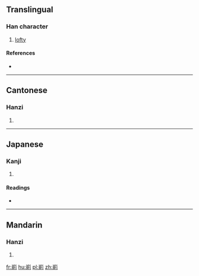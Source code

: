 ==Translingual==

===Han character===
{{Han char|rn=46|rad=山|as=09|sn=12|four=22827|canj=UBCN|ids=⿱山則}}

# [[lofty]]

====References====
* {{Han ref|kx=0315.160|dkj=08239|dj=0616.090|hdz=10785.210|uh=5D31|ud=23857|bh=D8E7|bd=55527}}

----

==Cantonese==

===Hanzi===
{{yue-hanzi|jyut=[[zak1]]|y=jak1}}

# {{defn|lang=yue|sort=山09}}

----

==Japanese==

===Kanji===
{{ja-kanji|grade=|rs=山09}}

# {{defn|lang=ja|sort=山09}}

====Readings====
* {{ja-readings|on=[[しょく]] (shoku), [[じき]] (jiki)|kun=}}

----

==Mandarin==

===Hanzi===
{{cmn-hanzi|pin=[[zè]] ([[ze4]])|wg=tse<sup>4</sup>}}

# {{defn|lang=cmn|sort=山09}}

[[fr:崱]]
[[hu:崱]]
[[pl:崱]]
[[zh:崱]]